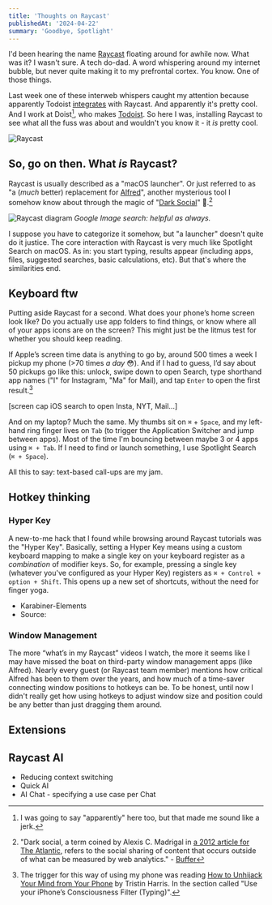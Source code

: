 ```yaml
---
title: 'Thoughts on Raycast'
publishedAt: '2024-04-22'
summary: 'Goodbye, Spotlight'
---
```


I'd been hearing the name [Raycast](https://www.raycast.com/) floating around for awhile now. What was it? I wasn't sure. A tech do-dad. A word whispering around my internet bubble, but never quite making it to my prefrontal cortex. You know. One of those things.

Last week one of these interweb whispers caught my attention because apparently Todoist [integrates](https://todoist.com/integrations/apps/raycast) with Raycast. And apparently it's pretty cool. And I work at Doist[^1], who makes [Todoist](https://todoist.com/home). So here I was, installing Raycast to see what all the fuss was about and wouldn't you know it - it *is* pretty cool.

[^1]: I was going to say "apparently" here too, but that made me sound like a jerk.

![Raycast](https://assets.jonm.cc/raycast-banner.png "Raycast")

## So, go on then. What *is* Raycast? 
Raycast is usually described as a "macOS launcher". Or just referred to as "a (*much* better) replacement for [Alfred](https://www.alfredapp.com/)", another mysterious tool I somehow know about through the magic of "[Dark Social](https://buffer.com/resources/dark-social/)" 👻.[^2]

![Raycast diagram](https://assets.jonm.cc/images/raycast-diagram.png)
*Google Image search: helpful as always.*

[^2]: "Dark social, a term coined by Alexis C. Madrigal in [a 2012 article for The Atlantic](https://www.theatlantic.com/technology/archive/2012/10/dark-social-we-have-the-whole-history-of-the-web-wrong/263523/), refers to the social sharing of content that occurs outside of what can be measured by web analytics." - [Buffer](https://buffer.com/resources/dark-social/)

I suppose you have to categorize it somehow, but "a launcher" doesn't quite do it justice. The core interaction with Raycast is very much like Spotlight Search on macOS. As in: you start typing, results appear (including apps, files, suggested searches, basic calculations, etc). But that's where the similarities end.

## Keyboard ftw
Putting aside Raycast for a second. What does your phone’s home screen look like? Do you actually use app folders to find things, or know where all of your apps icons are on the screen? This might just be the litmus test for whether you should keep reading.

If Apple’s screen time data is anything to go by, around 500 times a week I pickup my phone (>70 times *a day* 😳). And if I had to guess, I’d say about 50 pickups go like this: unlock, swipe down to open Search, type shorthand app names ("I" for Instagram, "Ma" for Mail), and tap `Enter` to open the first result.[^3]

[^3]: The trigger for this way of using my phone was reading [How to Unhijack Your Mind from Your Phone](https://medium.com/thrive-global/distracted-in-2016-reboot-your-phone-with-mindfulness-9f4c8ad46538) by Tristin Harris. In the section called "Use your iPhone’s Consciousness Filter (Typing)".   

[screen cap iOS search to open Insta, NYT, Mail…]

And on my laptop? Much the same. My thumbs sit on `⌘` + `Space`, and my left-hand ring finger lives on `Tab` (to trigger the Application Switcher and jump between apps). Most of the time I'm bouncing between maybe 3 or 4 apps using `⌘ + Tab`. If I need to find or launch something, I use Spotlight Search (`⌘ + Space`).

All this to say: text-based call-ups are my jam.

## Hotkey thinking

### Hyper Key 
A new-to-me hack that I found while browsing around Raycast tutorials was the "Hyper Key". Basically, setting a Hyper Key means using a custom keyboard mapping to make a single key on your keyboard register as a *combination* of modifier keys. So, for example, pressing a single key (whatever you've configured as your Hyper Key) registers as `⌘ + Control + option + Shift`. This opens up a new set of shortcuts, without the need for finger yoga.

- Karabiner-Elements
- Source: 

### Window Management
The more “what’s in my Raycast” videos I watch, the more it seems like I may have missed the boat on third-party window management apps (like Alfred). Nearly every guest (or Raycast team member) mentions how critical Alfred has been to them over the years, and how much of a time-saver connecting window positions to hotkeys can be. To be honest, until now I didn't really get how using hotkeys to adjust window size and position could be any better than just dragging them around.


## Extensions

## Raycast AI

- Reducing context switching
- Quick AI
- AI Chat - specifying a use case per Chat